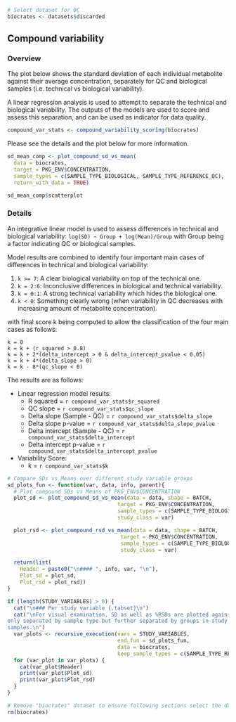 <!--
Statistical evaluation and classification of compound variability provided by Yoann Gloaguen
-->

```r
# Select dataset for QC
biocrates <- datasets$discarded
```

## Compound variability {.tabset}
### Overview
The plot below shows the standard deviation of each individual metabolite against their average
concentration, separately for QC and biological samples (i.e. technical vs biological variability).

A linear regression analysis is used to attempt to separate the technical and biological
variability. The outputs of the models are used to score and assess this separation, and can be used
as indicator for data quality.

```r
compound_var_stats <- compound_variability_scoring(biocrates)
```

Please see the details and the plot below for more information.

```r
sd_mean_comp <- plot_compound_sd_vs_mean(
  data = biocrates,
  target = PKG_ENV$CONCENTRATION,
  sample_types = c(SAMPLE_TYPE_BIOLOGICAL, SAMPLE_TYPE_REFERENCE_QC),
  return_with_data = TRUE)

sd_mean_comp$scatterplot
```


### Details

<!-- A one sided Wilcoxon test is used to check that QC SDs are lower than biological sample SDs. -->

An integrative linear model is used to assess differences in technical and biological variability:
`log(SD) ~ Group + log(Mean)/Group` with Group being a factor indicating QC or biological samples.

Model results are combined to identify four important main cases of differences in technical and
biological variability:

1) `k >= 7`: A clear biological variability on top of the technical one.
2) `k = 2:6`: Inconclusive differences in biological and technical variability.
3) `k = 0:1`: A strong technical variability which hides the biological one.
4) `k < 0`: Something clearly wrong (when variability in QC decreases with increasing amount of
   metabolite concentration).

with final score k being computed to allow the classification of the four main cases as follows:

    k = 0
    k = k + (r_squared > 0.8)
    k = k + 2*(delta_intercept > 0 & delta_intercept_pvalue < 0.05)
    k = k + 4*(delta_slope > 0)
    k = k - 8*(qc_slope < 0)

The results are as follows:

* Linear regression model results:
    * R squared = `r compound_var_stats$r_squared`
    * QC slope = `r compound_var_stats$qc_slope`
    * Delta slope (Sample - QC) = `r compound_var_stats$delta_slope`
    * Delta slope p-value = `r compound_var_stats$delta_slope_pvalue`
    * Delta intercept (Sample - QC) = `r compound_var_stats$delta_intercept`
    * Delta intercept p-value = `r compound_var_stats$delta_intercept_pvalue`
* Variability Score:
    * k = `r compound_var_stats$k`

<!-- * Wilcoxon test results: -->
<!--     * Wilcoxon test p-value = `r compound_var_stats$wilcox_pvalue` -->


<!-- ### Per study variable {.tabset} -->
```r
# Compare SDs vs Means over different study variable groups
sd_plots_fun <- function(var, data, info, parent){
  # Plot compound SDs vs Means of PKG_ENV$CONCENTRATION
  plot_sd <- plot_compound_sd_vs_mean(data = data, shape = BATCH,
                                   target = PKG_ENV$CONCENTRATION,
                                   sample_types = c(SAMPLE_TYPE_BIOLOGICAL, SAMPLE_TYPE_REFERENCE_QC, SAMPLE_TYPE_POOLED_QC),
                                   study_class = var)

  plot_rsd <- plot_compound_rsd_vs_mean(data = data, shape = BATCH,
                                    target = PKG_ENV$CONCENTRATION,
                                    sample_types = c(SAMPLE_TYPE_BIOLOGICAL, SAMPLE_TYPE_REFERENCE_QC, SAMPLE_TYPE_POOLED_QC),
                                    study_class = var)

  return(list(
    Header = paste0("\n#### ", info, var, "\n"),
    Plot_sd = plot_sd,
    Plot_rsd = plot_rsd))
}

if (length(STUDY_VARIABLES) > 0) {
  cat("\n### Per study variable {.tabset}\n")
  cat("\nFor visual examination, SD as well as %RSDs are plotted against the mean per compound not
only separated by sample type but further separated by groups in study variables of the biological
samples.\n")
  var_plots <- recursive_execution(vars = STUDY_VARIABLES,
                                   end_fun = sd_plots_fun,
                                   data = biocrates,
                                   keep_sample_types = c(SAMPLE_TYPE_REFERENCE_QC, SAMPLE_TYPE_POOLED_QC))
  for (var_plot in var_plots) {
    cat(var_plot$Header)
    print(var_plot$Plot_sd)
    print(var_plot$Plot_rsd)
  }
}
```


```r
# Remove "biocrates" dataset to ensure following sections select the dataset they need
rm(biocrates)
```
